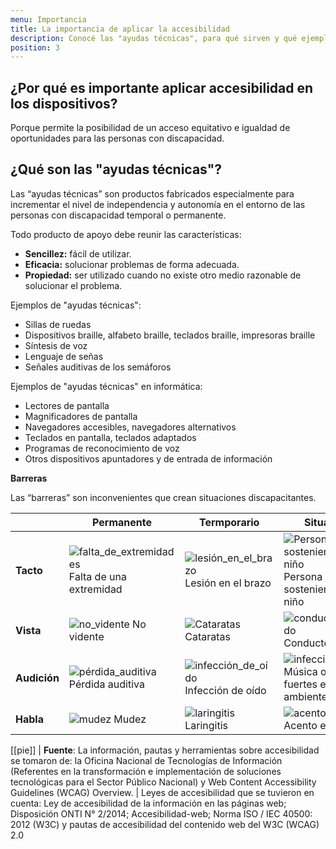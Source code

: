 ```yaml
---
menu: Importancia
title: La importancia de aplicar la accesibilidad
description: Conocé las "ayudas técnicas", para qué sirven y qué ejemplos encontramos dentro de la informática.
position: 3
---
```


## ¿Por qué es importante aplicar accesibilidad en los dispositivos?

Porque permite la posibilidad de un acceso equitativo e igualdad de oportunidades para las personas con discapacidad.

## ¿Qué son las "ayudas técnicas"?

Las “ayudas técnicas” son productos fabricados especialmente para incrementar el nivel de independencia y autonomía en el entorno de las personas con discapacidad temporal o permanente.

Todo producto de apoyo debe reunir las características:

- **Sencillez:** fácil de utilizar.
- **Eficacia:** solucionar problemas de forma adecuada.
- **Propiedad:** ser utilizado cuando no existe otro medio razonable de solucionar el problema.

Ejemplos de "ayudas técnicas":

- Sillas de ruedas
- Dispositivos braille, alfabeto braille, teclados braille, impresoras braille
- Síntesis de voz
- Lenguaje de señas
- Señales auditivas de los semáforos

Ejemplos de "ayudas técnicas" en informática:

- Lectores de pantalla
- Magnificadores de pantalla
- Navegadores accesibles, navegadores alternativos
- Teclados en pantalla, teclados adaptados
- Programas de reconocimiento de voz
- Otros dispositivos apuntadores y de entrada de información

**Barreras**

Las “barreras” son inconvenientes que crean situaciones discapacitantes.

|              |      Permanente     |    Termporario      |    Situacional     |
| ------------ | ----------------------- | ------------------ | -------------------------------------- |
| **Tacto**    | ![falta_de_extremidades](/creamos_experiencias/accesibilidad/iconos_accesibilidad/falta_de_extremidades.svg) Falta de una extremidad | ![lesión_en_el_brazo](/creamos_experiencias/accesibilidad/iconos_accesibilidad/lesion_en_el_brazo.svg) Lesión en el brazo | ![Persona sosteniendo a un niño ](/creamos_experiencias/accesibilidad/iconos_accesibilidad/familia.svg) Persona sosteniendo a un niño |
| **Vista**    | ![no_vidente](/creamos_experiencias/accesibilidad/iconos_accesibilidad/no_vidente.svg) No vidente | ![Cataratas](/creamos_experiencias/accesibilidad/iconos_accesibilidad/cataratas.svg) Cataratas | ![conductor_distraído](/creamos_experiencias/accesibilidad/iconos_accesibilidad/conductor_distraído.svg) Conductor_distraído |
| **Audición** | ![pérdida_auditiva](/creamos_experiencias/accesibilidad/iconos_accesibilidad/pérdida_auditiva.svg) Pérdida auditiva | ![infección_de_oído](/creamos_experiencias/accesibilidad/iconos_accesibilidad/infección_de_oído.svg) Infección de oído | ![infección_de_oído](/creamos_experiencias/accesibilidad/iconos_accesibilidad/camarero.svg) Música o ruidos fuertes en el ambiente | 
| **Habla**    | ![mudez](/creamos_experiencias/accesibilidad/iconos_accesibilidad/mudez.svg) Mudez | ![laringitis](/creamos_experiencias/accesibilidad/iconos_accesibilidad/laringitis.svg) Laringitis |  ![acento_extranjero](/creamos_experiencias/accesibilidad/iconos_accesibilidad/acento_extranjero.svg) Acento extranjero |

[[pie]]
| **Fuente**: La información, pautas y herramientas sobre accesibilidad se tomaron de: la Oficina Nacional de Tecnologías de Información (Referentes en la transformación e implementación de soluciones tecnológicas para el Sector Público Nacional) y Web Content Accessibility Guidelines (WCAG) Overview.
| Leyes de accesibilidad que se tuvieron en cuenta: Ley de accesibilidad de la información en las páginas web; Disposición ONTI N° 2/2014; Accesibilidad-web; Norma ISO / IEC 40500: 2012 (W3C) y pautas de accesibilidad del contenido web del W3C (WCAG) 2.0
